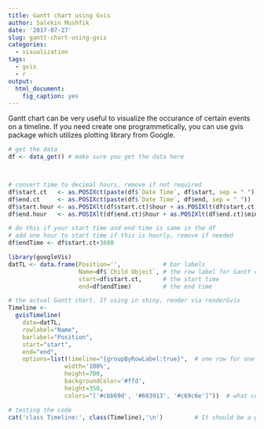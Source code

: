 ```yaml
---
title: Gantt chart using Gvis
author: Salekin Mushfik
date: '2017-07-27'
slug: gantt-chart-using-gvis
categories:
  - visualization
tags:
  - gvis
  - r 
output: 
  html_document: 
    fig_caption: yes
---
```


Gantt chart can be very useful to visualize the occurance of certain events on a timeline.
If you need create one programmetically, you can use gvis package which utilizes plotting library from
Google.


```r
# get the data
df <- data_get() # make sure you get the data here



# convert time to decimal hours, remove if not required
df$start.ct   <- as.POSIXct(paste(df$`Date Time`, df$start, sep = " "))
df$end.ct     <- as.POSIXct(paste(df$`Date Time`, df$end, sep = " "))
df$start.hour <- as.POSIXlt(df$start.ct)$hour + as.POSIXlt(df$start.ct)$min/60 + as.POSIXlt(df$start.ct)$sec/3600
df$end.hour   <- as.POSIXlt(df$end.ct)$hour + as.POSIXlt(df$end.ct)$min/60 + as.POSIXlt(df$end.ct)$sec/3600

# do this if your start time and end time is same in the df
# add one hour to start time if this is hourly, remove if needed
df$endTime <- df$start.ct+3600              

library(googleVis)
datTL <- data.frame(Position='',            # bar labels
                    Name=df$`Child Object`, # the row label for Gantt charts
                    start=df$start.ct,      # the start time
                    end=df$endTime)         # the end time

# the actual Gantt chart. If using in shiny, render via renderGvis
Timeline <- 
  gvisTimeline(
    data=datTL, 
    rowlabel="Name",
    barlabel="Position",
    start="start", 
    end="end",
    options=list(timeline="{groupByRowLabel:true}",  # one row for one label
                width='100%',                        
                height=700,                          
                backgroundColor='#ffd', 
                height=350,
                colors="['#cbb69d', '#603913', '#c69c6e']"))  # what colors do you want on the chart?

# testing the code
cat('class Timeline:', class(Timeline),'\n')         # It should be a gvis class
```